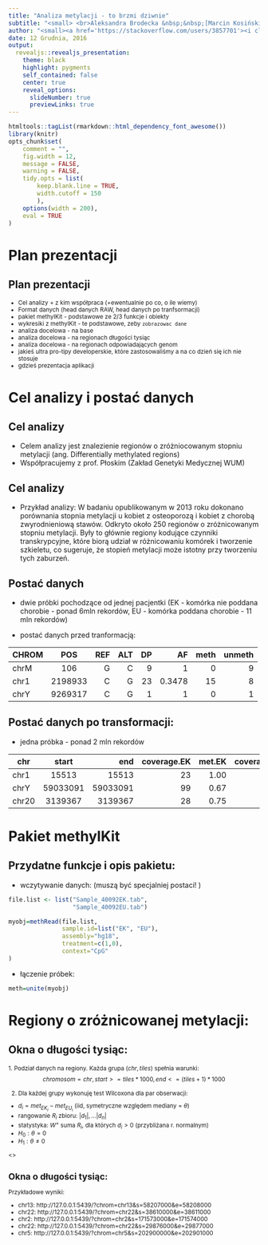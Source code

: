 ```yaml
---
title: "Analiza metylacji - to brzmi dziwnie"
subtitle: "<small> <br>Aleksandra Brodecka &nbsp;&nbsp;[Marcin Kosiński](http://r-addict.com/About.html) </small>"
author: "<small><a href='https://stackoverflow.com/users/3857701'><i class='fa fa-stack-overflow'></i></a>&nbsp;&nbsp;<a href='https://github.com/MarcinKosinski'><i class='fa fa-github'></i></a>&nbsp;&nbsp;<a href='mailto:m.p.kosinski@gmail.com'><i class='fa fa-envelope-o'></i></a>&nbsp;&nbsp;&nbsp;&nbsp;&nbsp;&nbsp;&nbsp;&nbsp;&nbsp;&nbsp;&nbsp;&nbsp;&nbsp;&nbsp;&nbsp;&nbsp;&nbsp;&nbsp;&nbsp;&nbsp;&nbsp;&nbsp;&nbsp;&nbsp;&nbsp;&nbsp;&nbsp;&nbsp;&nbsp;&nbsp;&nbsp;&nbsp;&nbsp;&nbsp;&nbsp;&nbsp;&nbsp;&nbsp;&nbsp;&nbsp;<a href='https://r-addict.com'><i class='fa fa-comment'></i></a>&nbsp;&nbsp;<a href='https://stackoverflow.com/users/3857701'><i class='fa fa-stack-overflow'></i></a>&nbsp;&nbsp;<a href='https://github.com/MarcinKosinski'><i class='fa fa-github'></i></a>&nbsp;&nbsp;<a href='mailto:m.p.kosinski@gmail.com'><i class='fa fa-envelope-o'></i></a></small><br>"
date: 12 Grudnia, 2016
output:
  revealjs::revealjs_presentation:
    theme: black
    highlight: pygments
    self_contained: false
    center: true
    reveal_options:
      slideNumber: true
      previewLinks: true
---
```


```r
htmltools::tagList(rmarkdown::html_dependency_font_awesome())
library(knitr)
opts_chunk$set(
	comment = "",
	fig.width = 12, 
	message = FALSE,
	warning = FALSE,
	tidy.opts = list(
		keep.blank.line = TRUE,	
		width.cutoff = 150
		),
	options(width = 200),
	eval = TRUE
)
```

# Plan prezentacji

## Plan prezentacji

<small>

- Cel analizy + z kim współpraca (+ewentualnie po co, o ile wiemy)
- Format danych (head danych RAW, head danych po tranfsormacji)
- pakiet methylKit - podstawowe ze 2/3 funkcje i obiekty
- wykresiki z methylKit - te podstawowe, zeby `zobrazowac dane`
- analiza docelowa - na base
- analiza docelowa - na regionach długości tysiąc
- analiza docelowa - na regionach odpowiadających genom
- jakieś ultra pro-tipy developerskie, które zastosowaliśmy a na co dzień się ich nie stosuje
- gdzieś prezentacja aplikacji

</small>

# Cel analizy i postać danych

## Cel analizy

- Celem analizy jest znalezienie regionów o zróżniocowanym stopniu metylacji (ang. Differentially methylated regions)
- Współpracujemy z prof. Płoskim (Zakład Genetyki Medycznej WUM)

## Cel analizy
- Przykład analizy: 
W badaniu opublikowanym w 2013 roku dokonano porównania stopnia metylacji u kobiet z osteoporozą i kobiet z chorobą zwyrodnieniową stawów. Odkryto około 250 regionów o zróżnicowanym stopniu metylacji. Były to głównie regiony kodujące czynniki transkrypcyjne, które biorą udział w różnicowaniu komórek i tworzenie szkieletu, co sugeruje, że stopień metylacji może istotny przy tworzeniu tych zaburzeń. 


## Postać danych

- dwie próbki pochodzące od jednej pacjentki (EK - komórka nie poddana chorobie - ponad 6mln rekordów, EU - komórka poddana chorobie - 11 mln rekordów)

- postać danych przed tranformacją:


|CHROM|POS|REF|ALT|DP|AF|meth|unmeth|
|------|:---:|-----:|-----:|-----:|-----:|-----:|-----:|
|chrM|106|G|C|9|1|0|9|
|chr1|2198933|C|G|23|0.3478|15|8|
|chrY|9269317|C|G|1|1|0|1|

## Postać danych po transformacji:


 - jedna próbka - ponad 2 mln rekordów
 
 
|chr|start|end|coverage.EK | met.EK |coverage.EU|met.EU|
|------|:---:|-----:|-----:|-----:|-----:|-----:|
|chr1|15513|15513|23|1.00|22|1.00|
|chrY|59033091|59033091|99|0.67|166|0.77|
|chr20|3139367|3139367|28|0.75|26|0.76|


# Pakiet methylKit

## Przydatne funkcje i opis pakietu:

- wczytywanie danych: (muszą być specjalniej postaci! )

```r
file.list <- list("Sample_40092EK.tab",
                  "Sample_40092EU.tab")

myobj=methRead(file.list,
               sample.id=list("EK", "EU"),
               assembly="hg18",
               treatment=c(1,0),
               context="CpG"
)
```

- łączenie próbek:

```r
meth=unite(myobj)
```


# Regiony o zróżnicowanej metylacji:

## Okna o długości tysiąc:

<small>
1. Podział danych na regiony.
Każda grupa $(chr, tiles)$ spełnia warunki: 
$$chromosom = chr, start >= tiles * 1000, end <= (tiles + 1)*1000$$

2. Dla każdej grupy wykonuję test Wilcoxona dla par obserwacji:\n


- $d_i = met_{EK_i} - met_{EU_i}$ (iid, symetryczne względem mediany = $\theta$)
- rangowanie $R_i$ zbioru: $|d_1|, \ldots |d_n|$
- statystyka: $W^+$ suma $R_i$, dla których $d_i > 0$ (przybliżana r. normalnym)
- $H_0: \theta = 0$
- $H_1: \theta \neq 0$


<\small>

## Okna o długości tysiąc:

Przykładowe wyniki: \n

- chr13: http://127.0.0.1:5439/?chrom=chr13&s=58207000&e=58208000
- chr22: http://127.0.0.1:5439/?chrom=chr22&s=38610000&e=38611000
- chr2: http://127.0.0.1:5439/?chrom=chr2&s=171573000&e=171574000
- chr22: http://127.0.0.1:5439/?chrom=chr22&s=29876000&e=29877000
- chr5: http://127.0.0.1:5439/?chrom=chr5&s=202900000&e=202901000

